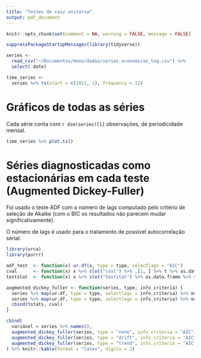 ```yaml
---
title: "Testes de raiz unitária"
output: pdf_document
---
```


```r
knitr::opts_chunk$set(comment = NA, warning = FALSE, message = FALSE)
```

```r

suppressPackageStartupMessages(library(tidyverse))

series <-
  read_csv("~/Documentos/mono/dados/series_economicas_log.csv") %>%
  select(-date)

time_series <-
  series %>% ts(start = c(2011, 1), frequency = 12)
```

# Gráficos de todas as séries

Cada série conta com `r dim(series)[1]` observações, de periodicidade mensal.

```r

time_series %>% plot.ts()

```

# Séries diagnosticadas como estacionárias em cada teste (Augmented Dickey-Fuller)

Foi usado o teste ADF com o número de lags computado pelo critério de seleção de Akaike (com o BIC os resultados não parecem mudar significativamente).

O número de lags é usado para o tratamento de possível autocorrelação serial.

```r

library(urca)
library(purrr)

adf_test  <- function(x) ur.df(x, type = tipo, selectlags = "AIC")
cval      <- function(x) x %>% slot("cval") %>% .[1, ] %>% t %>% as.data.frame %>% select("5pct")
teststat  <- function(x) x %>% slot("teststat") %>% as.data.frame %>% select(starts_with("tau"))

augmented_dickey_fuller <- function(series, type, info_criteria) {
  series %>% map(ur.df, type = type, selectlags = info_criteria) %>% map_dfr(teststat) -> tstats
  series %>% map(ur.df, type = type, selectlags = info_criteria) %>% map_dfr(cval) -> cval
  cbind(tstats, cval)
}

cbind(
  variável = series %>% names(),
  augmented_dickey_fuller(series, type = "none", info_criteria = "AIC"),
  augmented_dickey_fuller(series, type = "drift", info_criteria = "AIC"),
  augmented_dickey_fuller(series, type = "trend", info_criteria = "AIC")
) %>% knitr::kable(format = "latex", digits = 2)

```
